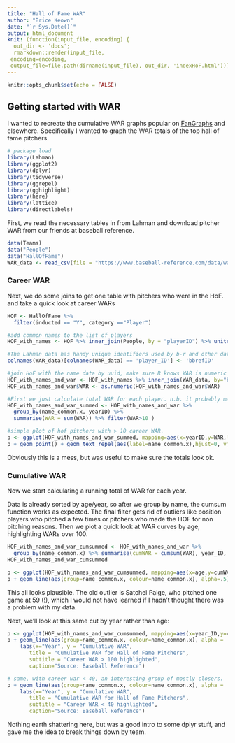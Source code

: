 ```yaml
---
title: "Hall of Fame WAR"
author: "Brice Keown"
date: "`r Sys.Date()`"
output: html_document
knit: (function(input_file, encoding) {
  out_dir <- 'docs';
  rmarkdown::render(input_file,
 encoding=encoding,
 output_file=file.path(dirname(input_file), out_dir, 'indexHoF.html'))})
---
```


```r
knitr::opts_chunk$set(echo = FALSE)

```

## Getting started with WAR
I wanted to recreate the cumulative WAR graphs popular on [FanGraphs](https://fangraphs.com) and elsewhere. Specifically I wanted to graph the WAR totals of the top hall of fame pitchers.
```r

# package load 
library(Lahman)
library(ggplot2)
library(dplyr)
library(tidyverse)
library(ggrepel)
library(gghighlight)
library(here)
library(lattice)
library(directlabels)

```
First, we read the necessary tables in from Lahman and download pitcher WAR from our friends at baseball reference.
```r
data(Teams)
data("People")
data("HallOfFame")
WAR_data <- read_csv(file = "https://www.baseball-reference.com/data/war_daily_pitch.txt")

```



### Career WAR
Next, we do some joins to get one table with pitchers who were in the HoF. and take a quick look at career WARs
```r
HOF <- HallOfFame %>%
  filter(inducted == "Y", category =="Player")

#add common names to the list of players
HOF_with_names <- HOF %>% inner_join(People, by = "playerID") %>% unite("name_common","nameFirst":"nameLast",sep=" ", remove=TRUE)

#The Lahman data has handy unique identifiers used by b-r and other data sources.  Here we rename our b-r data to match the Lahman name.  Prob a way to handle this in the join but trying to keep steps clear.
colnames(WAR_data)[colnames(WAR_data) == 'player_ID'] <- 'bbrefID'

#join HoF with the name data by uuid, make sure R knows WAR is numeric
HOF_with_names_and_war <- HOF_with_names %>% inner_join(WAR_data, by="bbrefID") 
HOF_with_names_and_war$WAR <- as.numeric(HOF_with_names_and_war$WAR)

#First we just calculate total WAR for each player. n.b. it probably makes more sense to do all this math on all players and then select the hof players at the very end but whatever.
HOF_with_names_and_war_summed <- HOF_with_names_and_war %>% 
  group_by(name_common.x, yearID) %>% 
  summarise(WAR = sum(WAR)) %>% filter(WAR>10 )

#simple plot of hof pitchers with > 10 career WAR. 
p <- ggplot(HOF_with_names_and_war_summed, mapping=aes(x=yearID,y=WAR,label=name_common.x))
p + geom_point() + geom_text_repel(aes(label=name_common.x),hjust=0, vjust=0)

```
Obviously this is a mess, but was useful to make sure the totals look ok.


### Cumulative WAR
Now we start calculating a running total of WAR for each year.

Data is already sorted by age/year, so after we group by name, the cumsum function works as expected. The final filter gets rid of outliers like position players who pitched a few times or pitchers who made the HOF for non pitching reasons. Then we plot a quick look at WAR curves by age, highlighting WARs over 100.
```r


HOF_with_names_and_war_cumsummed <- HOF_with_names_and_war %>% 
  group_by(name_common.x) %>% summarise(cumWAR = cumsum(WAR), year_ID, age, sumWAR = sum(WAR)) %>% filter(sumWAR >10)
HOF_with_names_and_war_cumsummed

p <- ggplot(HOF_with_names_and_war_cumsummed, mapping=aes(x=age,y=cumWAR))
p + geom_line(aes(group=name_common.x, colour=name_common.x), alpha=.5) + gghighlight(sumWAR>100)
```  
  
This all looks plausible. The old outlier is Satchel Paige, who pitched one game at 59 (!), which I would not have learned if I hadn't thought there was a problem with my data.

Next, we'll look at this same cut by year rather than age:
```r
p <- ggplot(HOF_with_names_and_war_cumsummed, mapping=aes(x=year_ID,y=cumWAR))
p + geom_line(aes(group=name_common.x, colour=name_common.x), alpha = .7) + gghighlight(sumWAR>100)+
    labs(x="Year", y = "Cumulative WAR", 
       title = "Cumulative WAR for Hall of Fame Pitchers",
       subtitle = "Career WAR > 100 highlighted",
       caption="Source: Baseball Reference")

# same, with career war < 40, an interesting group of mostly closers.
p + geom_line(aes(group=name_common.x, colour=name_common.x), alpha = .7) + gghighlight(max(cumWAR)<40)+
    labs(x="Year", y = "Cumulative WAR", 
       title = "Cumulative WAR for Hall of Fame Pitchers",
       subtitle = "Career WAR < 40 highlighted",
       caption="Source: Baseball Reference")
```  

Nothing earth shattering here, but was a good intro to some dplyr stuff, and gave me the idea to break things down by team.